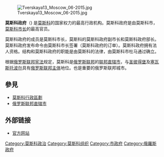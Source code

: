 [[File:Tverskaya13_Moscow_06-2015.jpg|thumb]]

'''莫斯科政府'''（{{lang-ru|Правительство Москвы}}) 是[[莫斯科|莫斯科]]的国家权力的最高行政机构。莫斯科政府是由莫斯科市，[[莫斯科市长|莫斯科市长]]的最高官员。

莫斯科政府的成员是莫斯科市长，莫斯科的莫斯科政府副市长和莫斯科政府部长。莫斯科政府发布命令由莫斯科市长签署（莫斯科政府的订单）。莫斯科政府拥有法人资格。结构和莫斯科政府的职能是由莫斯科的法律，由莫斯科市杜马通过确立。

根据[[俄罗斯联邦宪法|俄罗斯联邦宪法]]规定，莫斯科是[[俄罗斯|俄罗斯联邦]]的[[俄罗斯联邦直辖市|联邦直辖市]]，与[[圣彼得堡|圣彼得堡]]及[[塞瓦斯托波尔|塞瓦斯托波尔]]具有[[俄罗斯联邦主体|俄罗斯联邦主体]]地位。也是重要的俄罗斯联邦城市。

==參見==
* [[莫斯科行政區劃|莫斯科行政區劃]]
*  [[俄罗斯联邦直辖市|俄罗斯联邦直辖市]]

== 外部链接 ==
* [https://www.mos.ru/en/ 官方网站] {{Wayback|url=https://www.mos.ru/en/ |date=20160712151738 }}

[[Category:莫斯科政治|Category:莫斯科政治]]
[[Category:莫斯科组织|Category:莫斯科组织]]
[[Category:市政府|Category:市政府]]
[[Category:俄羅斯政府|Category:俄羅斯政府]]